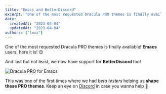 ```yaml
---
title: "Emacs and BetterDiscord"
excerpt: "One of the most requested Dracula PRO themes is finally available! Emacs users, here it is! 😉"
date:
  createdAt: "2023-04-04"
  updatedAt: "2023-04-04"
authors: ["luxa"]
---
```


One of the most requested Dracula PRO themes is finally available! **Emacs** users, here it is! 😉

And last but not least, we now have support for **BetterDiscord** too!

![Dracula PRO for Emacs](/images/logs/emacs-and-betterdiscord-a.png)

This was one of the first times where we had _beta testers_ helping us **shape these PRO themes**. Keep an eye on [Discord](https://draculatheme.com/discord-invite) in case you wanna help 💖
